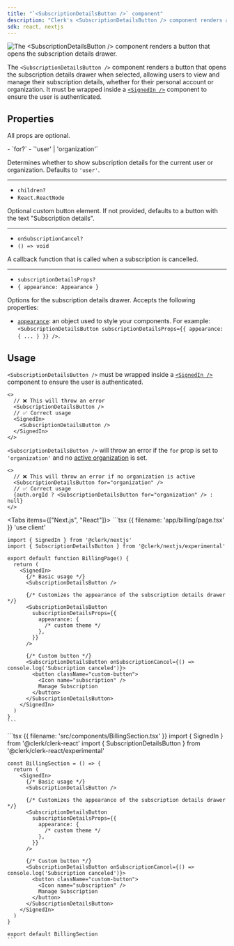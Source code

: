 ```yaml
---
title: "`<SubscriptionDetailsButton />` component"
description: "Clerk's <SubscriptionDetailsButton /> component renders a button that opens the subscription details drawer."
sdk: react, nextjs
---
```


![The \<SubscriptionDetailsButton /> component renders a button that opens the subscription details drawer.](/docs/images/ui-components/subscription.png)

The `<SubscriptionDetailsButton />` component renders a button that opens the subscription details drawer when selected, allowing users to view and manage their subscription details, whether for their personal account or organization. It must be wrapped inside a [`<SignedIn />`](/docs/references/general/components/control/signed-in) component to ensure the user is authenticated.

<Include src="_partials/billing/api-experimental" />

## Properties

All props are optional.

<Properties>
  - `for?`
  - `'user' | 'organization'`

  Determines whether to show subscription details for the current user or organization. Defaults to `'user'`.

  ---

  - `children?`
  - `React.ReactNode`

  Optional custom button element. If not provided, defaults to a button with the text "Subscription details".

  ---

  - `onSubscriptionCancel?`
  - `() => void`

  A callback function that is called when a subscription is cancelled.

  ---

  - `subscriptionDetailsProps?`
  - `{ appearance: Appearance }`

  Options for the subscription details drawer. Accepts the following properties:

  - [`appearance`](/docs/guides/customizing-clerk/appearance-prop/overview): an object used to style your components. For example: `<SubscriptionDetailsButton subscriptionDetailsProps={{ appearance: { ... } }} />`.
</Properties>

## Usage

`<SubscriptionDetailsButton />` must be wrapped inside a [`<SignedIn />`](/docs/references/general/components/control/signed-in) component to ensure the user is authenticated.

```tsx
<>
  // ❌ This will throw an error
  <SubscriptionDetailsButton />
  // ✅ Correct usage
  <SignedIn>
    <SubscriptionDetailsButton />
  </SignedIn>
</>
```

`<SubscriptionDetailsButton />` will throw an error if the `for` prop is set to `'organization'` and no [active organization](/docs/guides/organizations/overview#active-organization) is set.

```tsx
<>
  // ❌ This will throw an error if no organization is active
  <SubscriptionDetailsButton for="organization" />
  // ✅ Correct usage
  {auth.orgId ? <SubscriptionDetailsButton for="organization" /> : null}
</>
```

<Tabs items={["Next.js", "React"]}>
  <Tab>
    ```tsx {{ filename: 'app/billing/page.tsx' }}
    'use client'

    import { SignedIn } from '@clerk/nextjs'
    import { SubscriptionDetailsButton } from '@clerk/nextjs/experimental'

    export default function BillingPage() {
      return (
        <SignedIn>
          {/* Basic usage */}
          <SubscriptionDetailsButton />

          {/* Customizes the appearance of the subscription details drawer */}
          <SubscriptionDetailsButton
            subscriptionDetailsProps={{
              appearance: {
                /* custom theme */
              },
            }}
          />

          {/* Custom button */}
          <SubscriptionDetailsButton onSubscriptionCancel={() => console.log('Subscription canceled')}>
            <button className="custom-button">
              <Icon name="subscription" />
              Manage Subscription
            </button>
          </SubscriptionDetailsButton>
        </SignedIn>
      )
    }
    ```
  </Tab>

  <Tab>
    ```tsx {{ filename: 'src/components/BillingSection.tsx' }}
    import { SignedIn } from '@clerk/clerk-react'
    import { SubscriptionDetailsButton } from '@clerk/clerk-react/experimental'

    const BillingSection = () => {
      return (
        <SignedIn>
          {/* Basic usage */}
          <SubscriptionDetailsButton />

          {/* Customizes the appearance of the subscription details drawer */}
          <SubscriptionDetailsButton
            subscriptionDetailsProps={{
              appearance: {
                /* custom theme */
              },
            }}
          />

          {/* Custom button */}
          <SubscriptionDetailsButton onSubscriptionCancel={() => console.log('Subscription canceled')}>
            <button className="custom-button">
              <Icon name="subscription" />
              Manage Subscription
            </button>
          </SubscriptionDetailsButton>
        </SignedIn>
      )
    }

    export default BillingSection
    ```
  </Tab>
</Tabs>
